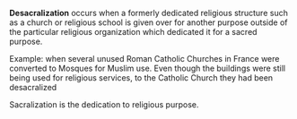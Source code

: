 {{unreferenced}}
{{wikify-date|June 2006}}

'''Desacralization''' occurs when a formerly dedicated religious structure such as a church or religious school is given over for another purpose outside of the particular religious organization which dedicated it for a sacred purpose.

Example: when several unused Roman Catholic Churches in France were converted to Mosques for Muslim use. Even though the buildings were still being used for religious services, to the Catholic Church they had been desacralized

Sacralization is the dedication to religious purpose.

{{stub}}
{{uncat}}